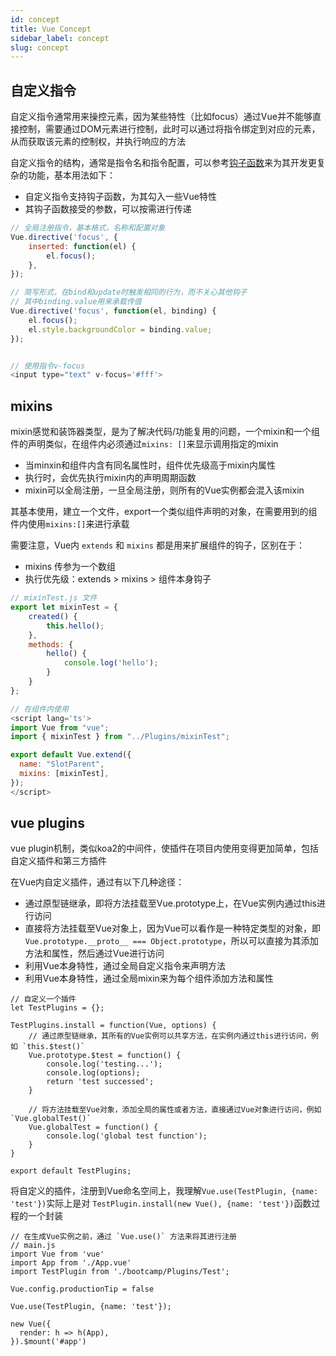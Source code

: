 ```yaml
---
id: concept
title: Vue Concept
sidebar_label: concept
slug: concept
---
```


## 自定义指令

自定义指令通常用来操控元素，因为某些特性（比如focus）通过Vue并不能够直接控制，需要通过DOM元素进行控制，此时可以通过将指令绑定到对应的元素，从而获取该元素的控制权，并执行响应的方法

自定义指令的结构，通常是指令名和指令配置，可以参考[钩子函数](https://cn.vuejs.org/v2/guide/custom-directive.html#钩子函数)来为其开发更复杂的功能，基本用法如下：

- 自定义指令支持钩子函数，为其勾入一些Vue特性
- 其钩子函数接受的参数，可以按需进行传递

```js
// 全局注册指令，基本格式，名称和配置对象
Vue.directive('focus', {
    inserted: function(el) {
        el.focus();
    },
});

// 简写形式，在bind和update时触发相同的行为，而不关心其他钩子
// 其中binding.value用来承载传值
Vue.directive('focus', function(el, binding) {
	el.focus();
	el.style.backgroundColor = binding.value;
});


// 使用指令v-focus
<input type="text" v-focus='#fff'>
```

## mixins

mixin感觉和装饰器类型，是为了解决代码/功能复用的问题，一个mixin和一个组件的声明类似，在组件内必须通过`mixins: []`来显示调用指定的mixin

- 当minxin和组件内含有同名属性时，组件优先级高于mixin内属性
- 执行时，会优先执行mixin内的声明周期函数
- mixin可以全局注册，一旦全局注册，则所有的Vue实例都会混入该mixin

其基本使用，建立一个文件，export一个类似组件声明的对象，在需要用到的组件内使用`mixins:[]`来进行承载

需要注意，Vue内 `extends` 和 `mixins` 都是用来扩展组件的钩子，区别在于：

- mixins 传参为一个数组
- 执行优先级：extends > mixins > 组件本身钩子


```js
// mixinTest.js 文件
export let mixinTest = {
    created() {
        this.hello();
    },
    methods: {
        hello() {
            console.log('hello');
        }
    }
};

// 在组件内使用
<script lang='ts'>
import Vue from "vue";
import { mixinTest } from "../Plugins/mixinTest";

export default Vue.extend({
  name: "SlotParent",
  mixins: [mixinTest],
});
</script>
```


## vue plugins

vue plugin机制，类似koa2的中间件，使插件在项目内使用变得更加简单，包括自定义插件和第三方插件

在Vue内自定义插件，通过有以下几种途径：

- 通过原型链继承，即将方法挂载至Vue.prototype上，在Vue实例内通过this进行访问
- 直接将方法挂载至Vue对象上，因为Vue可以看作是一种特定类型的对象，即`Vue.prototype.__proto__ === Object.prototype`，所以可以直接为其添加方法和属性，然后通过Vue进行访问
- 利用Vue本身特性，通过全局自定义指令来声明方法
- 利用Vue本身特性，通过全局mixin来为每个组件添加方法和属性

```vue
// 自定义一个插件
let TestPlugins = {};

TestPlugins.install = function(Vue, options) {
	// 通过原型链继承，其所有的Vue实例可以共享方法，在实例内通过this进行访问，例如 `this.$test()`
    Vue.prototype.$test = function() {
        console.log('testing...');
        console.log(options);
        return 'test successed';
    }

    // 将方法挂载至Vue对象，添加全局的属性或者方法，直接通过Vue对象进行访问，例如 `Vue.globalTest()`
	Vue.globalTest = function() {
		console.log('global test function');
	}
}

export default TestPlugins;
```

将自定义的插件，注册到Vue命名空间上，我理解`Vue.use(TestPlugin, {name: 'test'})`实际上是对 `TestPlugin.install(new Vue(), {name: 'test'})`函数过程的一个封装

```vue
// 在生成Vue实例之前，通过 `Vue.use()` 方法来将其进行注册
// main.js
import Vue from 'vue'
import App from './App.vue'
import TestPlugin from './bootcamp/Plugins/Test';

Vue.config.productionTip = false

Vue.use(TestPlugin, {name: 'test'});

new Vue({
  render: h => h(App),
}).$mount('#app')
```

